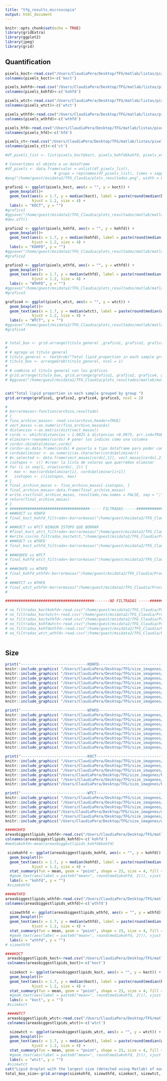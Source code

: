 ```yaml
---
title: "tfg_results_microscopia"
output: html_document
---
```


```r
knitr::opts_chunk$set(echo = TRUE)
library(gridExtra)
library(ggplot2)
library(jpeg)
library(grid)
```

## Quantification

```r
pixels_koct<-read.csv("/Users/ClaudiaPera/Desktop/TFG/matlab/listas/pixels_lipidos_koct.csv")
colnames(pixels_koct)<-c('koct')

pixels_kohfd<-read.csv("/Users/ClaudiaPera/Desktop/TFG/matlab/listas/pixels_lipidos_kohfd.csv")
colnames(pixels_kohfd)<-c('kohfd')

pixels_wtct<-read.csv("/Users/ClaudiaPera/Desktop/TFG/matlab/listas/pixels_lipidos_wtct.csv")
colnames(pixels_wtct)<-c('wtct')

pixels_wthfd<-read.csv("/Users/ClaudiaPera/Desktop/TFG/matlab/listas/pixels_lipidos_wthfd.csv")
colnames(pixels_wthfd)<-c('wthfd')

pixels_hfd<-read.csv("/Users/ClaudiaPera/Desktop/TFG/matlab/listas/pixels_lipidos_hfd.csv")
colnames(pixels_hfd)<-c('hfd')

pixels_ct<-read.csv("/Users/ClaudiaPera/Desktop/TFG/matlab/listas/pixels_lipidos_ct.csv")
colnames(pixels_ct)<-c('ct')
```

```r
#df_pixels_list <- list(pixels_koct$koct, pixels_kohfd$kohfd, pixels_wtct$wtct, pixels_wthfd$wthfd, pixels_hfd$hfd, pixels_ct$ct)

# Convertimos el objeto a un dataframe
#df_pixels <- data.frame(valor = unlist(df_pixels_list),
                      # grupo = rep(names(df_pixels_list), times = sapply(df_pixels_list, length)))
#png("/home/guest/msidata2/TFG_Claudia/plots_resultados.png", width = 800, height = 600)

grafico1 <- ggplot(pixels_koct, aes(x = "", y = koct)) + 
  geom_boxplot()+ 
  geom_text(aes(x = 1.7, y = median(koct), label = paste(round(median(koct),2))), 
            hjust = 1.2, size = 4) +
  labs(x = "KOCT", y = "")
#grafico1
#ggsave("/home/guest/msidata2/TFG_Claudia/plots_resultados/matlab/matlab_koct1.jpg", plot = grafico1)
#dev.off()

grafico2 <- ggplot(pixels_kohfd, aes(x = "", y = kohfd)) + 
  geom_boxplot()+ 
  geom_text(aes(x = 1.7, y = median(kohfd), label = paste(round(median(kohfd),2))), 
            hjust = 1.2, size = 4) +
  labs(x = "KOHFD", y = "") 
#ggsave("/home/guest/msidata2/TFG_Claudia/plots_resultados/matlab/matlab_kohfd.jpg", plot = grafico2)
#grafico2

grafico3 <- ggplot(pixels_wthfd, aes(x = "", y = wthfd)) + 
  geom_boxplot()+ 
  geom_text(aes(x = 1.7, y = median(wthfd), label = paste(round(median(wthfd),2))), 
            hjust = 1.2, size = 4) +
  labs(x = "WTHFD", y = "") 
#ggsave("/home/guest/msidata2/TFG_Claudia/plots_resultados/matlab/matlab_wthfd.jpg", plot = grafico3)
#grafico3

grafico4 <- ggplot(pixels_wtct, aes(x = "", y = wtct)) + 
  geom_boxplot()+ 
  geom_text(aes(x = 1.7, y = median(wtct), label = paste(round(median(wtct),2))), 
            hjust = 1.2, size = 4) +
  labs(x = "WTCT", y = "") 
#ggsave("/home/guest/msidata2/TFG_Claudia/plots_resultados/matlab/matlab_wtct1.jpg", plot = grafico4)
#grafico4


# total_box <- grid.arrange(titulo_general ,grafico1, grafico2, grafico4, grafico3, ncol = 2, nrow=3)
# 
# # agrega un título general
# titulo_general <- textGrob("Total lipid proportion in each sample grouped by group", gp = gpar(fontsize = 14, fontface = "bold"))
# titulo_box <- arrangeGrob(titulo_general, ncol = 1)
# 
# # combina el título general con los gráficos
# grid.arrange(titulo_box, grid.arrange(grafico1, grafico2, grafico4, grafico3, ncol = 2), ncol = 1, heights = c(0.09, 0.9))
# #ggsave("/home/guest/msidata2/TFG_Claudia/plots_resultados/matlab/matlab_total.jpg", plot = total_box)


cat("Total lipid proportion in each sample grouped by group ")
grid.arrange(grafico1, grafico2, grafico4, grafico3, ncol = 2)


```

```r
# 
# borrarmasas<-function(archivo,resultado)
# {
# fina_archivo_masas<- read.csv(archivo,header=TRUE)
# vect_masas <-as.numeric(fina_archivo_masas$x)
# distancias <-as.matrix(dist(vect_masas))
# cords <- which(distancias < 1.0025 & distancias >0.9975, arr.ind=TRUE) # Esto te dará los índices de los elementos del vector que cumple que las distancias están entre 0.9975 y 1.0025
# eliminar<-rownames(cords) # poner los indices como una columna
# cords<-cbind(eliminar,cords) 
# cords<-as.data.frame(cords) # pasarlo a tipo dataframe para poder comparar el max
# cords$eliminar <- as.numeric(as.character(cords$eliminar))
# #v_selected <- data.frame(vect_masas[cords[,1]], vect_masas[cords[,2]]) # Esto te dará los elementos por parejas que se separan de 1 Da
# isotopos <- c() #crear la lista de valores que querremos eliminar
# for (i in seq(1, nrow(cords), 2)) {
#   max <- max(cords$eliminar[i], cords$eliminar[i+1])
#   isotopos <- c(isotopos, max)
# }
# final_archivo_masas <- fina_archivo_masas[-isotopos, ]
# final_archivo_masas<-data.frame(final_archivo_masas)
# write.csv(final_archivo_masas, resultado,row.names = FALSE, sep = ";")
# return(final_archivo_masas)
# }
# ####################################----- FILTRADAS------##########################
# ###KOCT vs KOHFD
# final_koct_kohfd_filtrado<-borrarmasas("/home/guest/msidata2/TFG_Claudia/Procesado/analysisTodas/koct_kohfd_sel.csv","/home/guest/msidata2/TFG_Claudia/Procesado/analysisTodas/archivo_filtrado_koctkohfd.csv")
# 
# ###KOCT vs WTCT NINGUN ISTOPO QUE BORRAR 
# #final_koct_wtct_filtrado<-borrarmasas("/home/guest/msidata2/TFG_Claudia/Procesado/analysisTodas/koct_wtct_sel.csv","/home/guest/msidata2/TFG_Claudia/Procesado/analysisTodas/archivo_filtrado_koctwtct.csv")
# #write.csv(no_filtradas_koctwtct,"/home/guest/msidata2/TFG_Claudia/Procesado/analysisTodas/archivo_filtrado_koctwtct.csv")
# ###KOCT vs WTHFD
# final_koct_wthfd_filtrado<-borrarmasas("/home/guest/msidata2/TFG_Claudia/Procesado/analysisTodas/koct_wthfd_sel.csv","/home/guest/msidata2/TFG_Claudia/Procesado/analysisTodas/archivo_filtrado_koctwthfd.csv")
# 
# ###KOHFD vs WTCT
# final_kohfd_wtct_filtrado<-borrarmasas("/home/guest/msidata2/TFG_Claudia/Procesado/analysisTodas/kohfd_wtct_sel.csv","/home/guest/msidata2/TFG_Claudia/Procesado/analysisTodas/archivo_filtrado_kohfdwtct.csv")
# 
# ###KOHFD vs WTHFD
# final_kohfd_wthfd<-borrarmasas("/home/guest/msidata2/TFG_Claudia/Procesado/analysisTodas/kohfd_wthfd_sel.csv","/home/guest/msidata2/TFG_Claudia/Procesado/analysisTodas/archivo_filtrado_kohfdwthfd.csv")
# 
# ###WTCT vs WTHFD
# final_wtct_wthfd<-borrarmasas("/home/guest/msidata2/TFG_Claudia/Procesado/analysisTodas/wtct_wthfd_sel.csv","/home/guest/msidata2/TFG_Claudia/Procesado/analysisTodas/archivo_filtrado_wtctwthfd.csv")
# 

########################################-------NO FILTRADAS -----############################

# no_filtradas_koctkohfd<-read.csv("/home/guest/msidata2/TFG_Claudia/Procesado/analysisTodas/koct_kohfd_sel.csv",header=TRUE)
# no_filtradas_koctwtct<-read.csv("/home/guest/msidata2/TFG_Claudia/Procesado/analysisTodas/koct_wtct_sel.csv", header=TRUE)
# no_filtradas_koctwthfd<-read.csv("/home/guest/msidata2/TFG_Claudia/Procesado/analysisTodas/koct_wthfd_sel.csv",header=TRUE)
# no_filtradas_kohfdwtct<-read.csv("/home/guest/msidata2/TFG_Claudia/Procesado/analysisTodas/kohfd_wtct_sel.csv",header=TRUE)
# no_filtradas_kohfdwthfd<-read.csv("/home/guest/msidata2/TFG_Claudia/Procesado/analysisTodas/kohfd_wthfd_sel.csv",header=TRUE)
# no_filtradas_wtct_wthfd<-read.csv("/home/guest/msidata2/TFG_Claudia/Procesado/analysisTodas/wtct_wthfd_sel.csv",header=TRUE)



```

## Size
```r
print("------------------------------KOHFD------------------------------------")
knitr::include_graphics( "/Users/ClaudiaPera/Desktop/TFG/size_imagenes/kohfd12.jpg")
knitr::include_graphics( "/Users/ClaudiaPera/Desktop/TFG/size_imagenes/kohfd13.jpg")
knitr::include_graphics( "/Users/ClaudiaPera/Desktop/TFG/size_imagenes/kohfd14.jpg")
knitr::include_graphics( "/Users/ClaudiaPera/Desktop/TFG/size_imagenes/kohfd21.jpg")
knitr::include_graphics( "/Users/ClaudiaPera/Desktop/TFG/size_imagenes/kohfd22.jpg")
knitr::include_graphics( "/Users/ClaudiaPera/Desktop/TFG/size_imagenes/kohfd23.jpg")
knitr::include_graphics( "/Users/ClaudiaPera/Desktop/TFG/size_imagenes/kohfd24.jpg")
knitr::include_graphics( "/Users/ClaudiaPera/Desktop/TFG/size_imagenes/kohfd11.jpg")

print("------------------------------WTHFD------------------------------------")
knitr::include_graphics( "/Users/ClaudiaPera/Desktop/TFG/size_imagenes/wthfd11.jpg")
knitr::include_graphics( "/Users/ClaudiaPera/Desktop/TFG/size_imagenes/wthfd12.jpg")
knitr::include_graphics( "/Users/ClaudiaPera/Desktop/TFG/size_imagenes/wthfd13.jpg")
knitr::include_graphics( "/Users/ClaudiaPera/Desktop/TFG/size_imagenes/wthfd14.jpg")
knitr::include_graphics( "/Users/ClaudiaPera/Desktop/TFG/size_imagenes/wthfd21.jpg")
knitr::include_graphics( "/Users/ClaudiaPera/Desktop/TFG/size_imagenes/wthfd22.jpg")
knitr::include_graphics( "/Users/ClaudiaPera/Desktop/TFG/size_imagenes/wthfd23.jpg")
knitr::include_graphics( "/Users/ClaudiaPera/Desktop/TFG/size_imagenes/wthfd24.jpg")

print("------------------------------KOCT------------------------------------")
knitr::include_graphics( "/Users/ClaudiaPera/Desktop/TFG/size_imagenes/koct11.jpg")
knitr::include_graphics( "/Users/ClaudiaPera/Desktop/TFG/size_imagenes/koct12.jpg")
knitr::include_graphics( "/Users/ClaudiaPera/Desktop/TFG/size_imagenes/koct13.jpg")
knitr::include_graphics("/Users/ClaudiaPera/Desktop/TFG/size_imagenes/koct21.jpg")
knitr::include_graphics( "/Users/ClaudiaPera/Desktop/TFG/size_imagenes/koct22.jpg")
knitr::include_graphics("/Users/ClaudiaPera/Desktop/TFG/size_imagenes/koct23.jpg")

print("------------------------------WTCT------------------------------------")
knitr::include_graphics( "/Users/ClaudiaPera/Desktop/TFG/size_imagenes/wtct11.jpg")
knitr::include_graphics( "/Users/ClaudiaPera/Desktop/TFG/size_imagenes/wtct12.jpg")
knitr::include_graphics( "/Users/ClaudiaPera/Desktop/TFG/size_imagenes/wtct13.jpg")
knitr::include_graphics("/Users/ClaudiaPera/Desktop/TFG/size_imagenes/wtct21.jpg")
knitr::include_graphics( "/Users/ClaudiaPera/Desktop/TFG/size_imagenes/wtct22.jpg")
knitr::include_graphics("/Users/ClaudiaPera/Desktop/TFG/size_imagenes/wtct23.jpg")
```


```r
####KOHFD
areasbiggestlipids_kohfd<-read.csv("/Users/ClaudiaPera/Desktop/TFG/matlab/size_droplets/areas_biggestlipids_kofhd.csv",header = FALSE)
colnames(areasbiggestlipids_kohfd)<-c('kohfd')
#mediakohfd<-mean(areasbiggestlipids_kohfd$kohfd)

 sizekohfd <- ggplot(areasbiggestlipids_kohfd, aes(x = "", y = kohfd)) + 
  geom_boxplot()+ 
  geom_text(aes(x = 1.7, y = median(kohfd), label = paste(round(median(kohfd),2))), 
            hjust = 1.2, size = 4) +
  stat_summary(fun = mean, geom = "point", shape = 23, size = 4, fill = "blue") +
  #geom_text(aes(label = paste0("mean=", round(mediakohfd, 2))), vjust = -1, size = 4) +
  labs(x = "kohfd", y = "")
 #sizekohfd

####WTHFD
areasbiggestlipids_wthfd<-read.csv("/Users/ClaudiaPera/Desktop/TFG/matlab/size_droplets/areas_biggestlipids_wtfhd.csv",header = FALSE)
colnames(areasbiggestlipids_wthfd)<-c('wthfd')

  sizewthfd <- ggplot(areasbiggestlipids_wthfd, aes(x = "", y = wthfd)) + 
  geom_boxplot()+ 
  geom_text(aes(x = 1.7, y = median(wthfd), label = paste(round(median(wthfd),2))), 
            hjust = 1.2, size = 4) +
  stat_summary(fun = mean, geom = "point", shape = 23, size = 4, fill = "blue") +
  #geom_text(aes(label = paste0("mean=", round(mediakohfd, 2))), vjust = -1, size = 4) +
  labs(x = "wthfd", y = "")
# sizewthfd

####KOCT
 areasbiggestlipids_koct<-read.csv("/Users/ClaudiaPera/Desktop/TFG/matlab/size_droplets/areas_biggestlipids_koct2.csv",header = FALSE)
 colnames(areasbiggestlipids_koct)<-c('koct')
 
  sizekoct <- ggplot(areasbiggestlipids_koct, aes(x = "", y = koct)) + 
  geom_boxplot()+ 
  geom_text(aes(x = 1.7, y = median(koct), label = paste(round(median(koct),2))), 
            hjust = 1.2, size = 4) +
  stat_summary(fun = mean, geom = "point", shape = 23, size = 4, fill = "blue") +
  #geom_text(aes(label = paste0("mean=", round(mediakohfd, 2))), vjust = -1, size = 4) +
  labs(x = "koct", y = "")
 #sizekoct

 ####WTCT
 areasbiggestlipids_wtct<-read.csv("/Users/ClaudiaPera/Desktop/TFG/matlab/size_droplets/areas_biggestlipids_wtct.csv",header = FALSE)
 colnames(areasbiggestlipids_wtct)<-c('wtct')

  sizewtct <- ggplot(areasbiggestlipids_wtct, aes(x = "", y = wtct)) + 
  geom_boxplot()+ 
  geom_text(aes(x = 1.7, y = median(wtct), label = paste(round(median(wtct),2))), 
            hjust = 1.2, size = 4) +
  stat_summary(fun = mean, geom = "point", shape = 23, size = 4, fill = "blue") +
  #geom_text(aes(label = paste0("mean=", round(mediakohfd, 2))), vjust = -1, size = 4) +
  labs(x = "wtct", y = "")
 #sizewtct
cat("Lipid droplet with the largest size (detected using Matlab) of each sample grouped by group")
total_box_size<-grid.arrange(sizekohfd, sizewthfd, sizekoct, sizewtct, ncol = 2)

```
